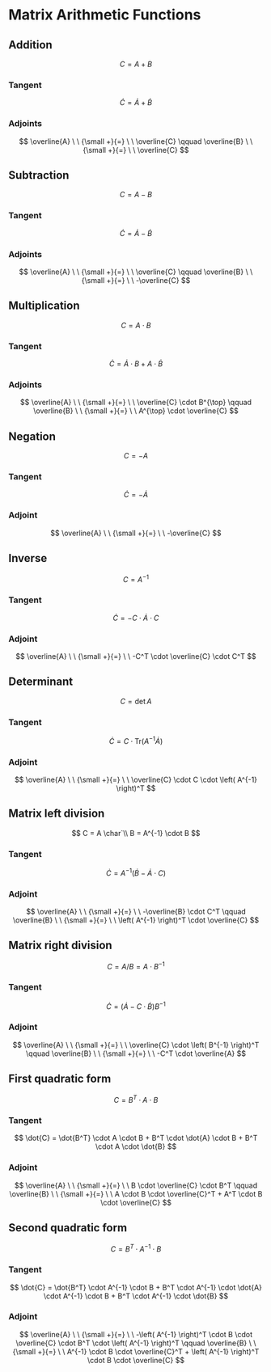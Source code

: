 # Matrix Arithmetic Functions

## Addition

$$
C = A + B
$$

### Tangent {-}

$$
\dot{C} = \dot{A} + \dot{B}
$$

### Adjoints {-}

$$
\overline{A} \ \ {\small +}{=} \ \ \overline{C}
\qquad
\overline{B} \ \ {\small +}{=} \ \ \overline{C}
$$

## Subtraction

$$
C = A - B
$$

### Tangent {-}

$$
\dot{C} = \dot{A} - \dot{B}
$$

### Adjoints {-}

$$
\overline{A} \ \ {\small +}{=} \ \ \overline{C}
\qquad
\overline{B} \ \ {\small +}{=} \ \ -\overline{C}
$$

## Multiplication

$$
C = A \cdot B
$$

### Tangent {-}

$$
\dot{C} = \dot{A} \cdot B + A \cdot \dot{B}
$$

### Adjoints {-}

$$
\overline{A} \ \ {\small +}{=} \ \ \overline{C} \cdot B^{\top}
\qquad
\overline{B} \ \ {\small +}{=} \ \ A^{\top} \cdot \overline{C}
$$

## Negation

$$
C = -A
$$

### Tangent {-}

$$
\dot{C} = -\dot{A}
$$

### Adjoint {-}

$$
\overline{A} \ \ {\small +}{=} \ \ -\overline{C}
$$

## Inverse

$$
C = A^{-1}
$$

### Tangent {-}

$$
\dot{C} = -C \cdot \dot{A} \cdot C
$$

### Adjoint {-}

$$
\overline{A} \ \ {\small +}{=} \ \ -C^T \cdot \overline{C} \cdot C^T
$$

## Determinant

$$
C = \det{A}
$$

### Tangent {-}

$$
\dot{C} = C \cdot \textrm{Tr} \left( A^{-1} \dot{A}\right)
$$

### Adjoint {-}

$$
\overline{A} \ \ {\small +}{=} \ \ \overline{C} \cdot C \cdot \left( A^{-1} \right)^T
$$

## Matrix left division

$$
C = A \char`\\ B = A^{-1} \cdot B
$$

### Tangent {-}

$$
\dot{C} = A^{-1} \left( \dot{B} - \dot{A} \cdot C \right)
$$

### Adjoint {-}

$$
\overline{A} \ \ {\small +}{=} \ \ -\overline{B} \cdot C^T
\qquad
\overline{B} \ \ {\small +}{=} \ \ \left( A^{-1} \right)^T \cdot \overline{C}
$$

## Matrix right division

$$
C = A / B = A \cdot B^{-1}
$$

### Tangent {-}

$$
\dot{C} = \left( \dot{A} - C \cdot \dot{B} \right) B^{-1}
$$

### Adjoint {-}

$$
\overline{A} \ \ {\small +}{=} \ \ \overline{C} \cdot \left( B^{-1} \right)^T
\qquad
\overline{B} \ \ {\small +}{=} \ \ -C^T \cdot \overline{A}
$$

## First quadratic form

$$
C = B^T \cdot A \cdot B
$$

### Tangent {-}

$$
\dot{C} = \dot{B^T} \cdot A \cdot B + B^T \cdot \dot{A} \cdot B + B^T \cdot A \cdot \dot{B}
$$

### Adjoint {-}

$$
\overline{A} \ \ {\small +}{=} \ \ B \cdot \overline{C} \cdot B^T
\qquad
\overline{B} \ \ {\small +}{=} \ \ A \cdot B \cdot \overline{C}^T + A^T \cdot B \cdot \overline{C}
$$

## Second quadratic form

$$
C = B^T \cdot A^{-1} \cdot B
$$

### Tangent {-}

$$
\dot{C} = \dot{B^T} \cdot A^{-1} \cdot B + B^T \cdot A^{-1} \cdot \dot{A} \cdot A^{-1} \cdot B + B^T \cdot A^{-1} \cdot \dot{B}
$$

### Adjoint {-}

$$
\overline{A} \ \ {\small +}{=} \ \ -\left( A^{-1} \right)^T \cdot B \cdot \overline{C} \cdot B^T \cdot \left( A^{-1} \right)^T
\qquad
\overline{B} \ \ {\small +}{=} \ \ A^{-1} \cdot B \cdot \overline{C}^T + \left( A^{-1} \right)^T \cdot B \cdot \overline{C}
$$